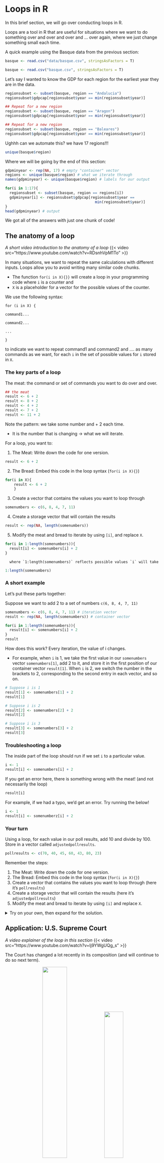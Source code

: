 # Loops in R {#loops}

In this brief section, we will go over conducting loops in R.

Loops are a tool in R that are useful for situations where we want to do something over and over and over and ... over again, where we just change something small each time.

A quick example using the Basque data from the previous section:

```r
basque <- read.csv("data/basque.csv", stringsAsFactors = T)
```

```r
basque <- read.csv("basque.csv", stringsAsFactors = T)
```

Let's say I wanted to know the GDP for each region for the earliest year they are in the data.

```r
regionsubset <- subset(basque, region == "Andalucia")
regionsubset$gdpcap[regionsubset$year == min(regionsubset$year)]

## Repeat for a new region
regionsubset <- subset(basque, region == "Aragon")
regionsubset$gdpcap[regionsubset$year == min(regionsubset$year)]

## Repeat for a new region
regionsubset <- subset(basque, region == "Baleares")
regionsubset$gdpcap[regionsubset$year == min(regionsubset$year)]
```

Ughhh can we automate this? we have 17 regions!!!

```r
unique(basque$region)
```

Where we will be going by the end of this section:

```r
gdpminyear <- rep(NA, 17) # empty "container" vector
regions <- unique(basque$region) # what we iterate through
names(gdpminyear) <- unique(basque$region) # labels for our output

for(i in 1:17){
  regionsubset <- subset(basque, region == regions[i])
  gdpminyear[i] <- regionsubset$gdpcap[regionsubset$year == 
                                         min(regionsubset$year)]
}
head(gdpminyear) # output
```

We got all of the answers with just one chunk of code!

## The anatomy of a loop

*A short video introduction to the anatomy of a loop*
{{< video src="https://www.youtube.com/watch?v=RDsnhVpM1To" >}}

In many situations, we want to repeat the same calculations with different inputs. Loops allow you to avoid writing many similar code chunks.

-   The function `for(i in X){}}` will create a loop in your programming code where `i` is a counter and
-   `X` is a placeholder for a vector for the possible values of the counter.

We use the following syntax:

`for (i in X) {`

`command1...`

`command2...`

`...`

`}`

to indicate we want to repeat command1 and command2 and .... as many commands as we want, for each `i` in the set of possible values for `i` stored in `X`.

### The key parts of a loop

The meat: the command or set of commands you want to do over and over.

```r
## the meat
result <- 6 + 2
result <- 8 + 2
result <- 4 + 2
result <- 7 + 2
result <- 11 + 2
```

Note the pattern: we take some number and + 2 each time.

-   It is the number that is changing -\> what we will iterate.

For a loop, you want to:

1.  The Meat: Write down the code for one version.

```r
result <- 6 + 2
```

2.  The Bread: Embed this code in the loop syntax (`for(i in X){}`)

```r
for(i in X){
    result <- 6 + 2
    }
```

3.  Create a vector that contains the values you want to loop through

```r
somenumbers <- c(6, 8, 4, 7, 11)
```

4.  Create a storage vector that will contain the results

```r
result <- rep(NA, length(somenumbers))
```

5.  Modify the meat and bread to iterate by using `[i]`, and replace `X`.

```r
for(i in 1:length(somenumbers)){
  result[i] <- somenumbers[i] + 2
}
```

      where `1:length(somenumbers)` reflects possible values `i` will take 

```r
1:length(somenumbers)
```

### A short example

Let's put these parts together:

Suppose we want to add 2 to a set of numbers `c(6, 8, 4, 7, 11)`

```r
somenumbers <- c(6, 8, 4, 7, 11) # iteration vector
result <- rep(NA, length(somenumbers)) # container vector

for(i in 1:length(somenumbers)){
  result[i] <- somenumbers[i] + 2
}
result
```

How does this work? Every iteration, the value of i changes.

-   For example, when `i` is 1, we take the first value in our `somenumbers` vector `somenumbers[1]`, add 2 to it, and store it in the first position of our container vector `result[1]`. When `i` is 2, we switch the number in the brackets to 2, corresponding to the second entry in each vector, and so on.

```r
# Suppose i is 1
result[1] <- somenumbers[1] + 2
result[1]

# Suppose i is 2
result[2] <- somenumbers[2] + 2
result[2]

# Suppose i is 3
result[3] <- somenumbers[3] + 2
result[3]
```

### Troubleshooting a loop

The inside part of the loop should run if we set `i` to a particular value.

```r
i <- 1
result[i] <- somenumbers[i] + 2
```

If you get an error here, there is something wrong with the meat! (and not necessarily the loop)

```r
result[i]
```

For example, if we had a typo, we'd get an error. Try running the below!

```r
i <- 1
result[i] <- somenumberz[i] + 2
```

### Your turn

Using a loop, for each value in our poll results, add 10 and divide by 100. Store in a vector called `adjustedpollresults`.

```r
pollresults <- c(70, 40, 45, 60, 43, 80, 23)
```

Remember the steps:

1.  The Meat: Write down the code for one version.
2.  The Bread: Embed this code in the loop syntax (`for(i in X){}`)
3.  Create a vector that contains the values you want to loop through (here it's `pollresults`)
4.  Create a storage vector that will contain the results (here it's `adjustedpollresults`)
5.  Modify the meat and bread to iterate by using `[i]` and replace `X`.

<details>

<summary>Try on your own, then expand for the solution.</summary>

```r
pollresults <- c(70, 40, 45, 60, 43, 80, 23)
adjustedpollresults <- rep(NA, length(pollresults))

for(i in 1:length(pollresults)){
  adjustedpollresults[i] <- (pollresults[i] + 10)/100 
}
adjustedpollresults
```

</details>

## Application: U.S. Supreme Court

*A video explainer of the loop in this section*
{{< video src="https://www.youtube.com/watch?v=Ij9YWgUQg_s" >}}


The Court has changed a lot recently in its composition (and will continue to do so next term).

<center>![](images/sccourt6.jpeg){width="40%"} ![](images/sccourt.jpg){width="35%"}</center>

<center>![](images/sccourt5.jpeg){width="40%"}</center>

Ideology on the U.S. Supreme Court: With Kennedy out, Kavanaugh in, did the Court have a Conservative shift? What about with the death of Ruth Bader Ginsburg and confirmation of Amy Coney Barrett?

Many people predicted it would. See this [FiveThirtyEight article](https://fivethirtyeight.com/features/how-kavanaugh-will-change-the-supreme-court/) as an example. The graph from the article shows Kavanaugh's predicted ideology.

![](images/kav.png){width="50%"}

![](images/kavcourt.png)

We will explore how the Court has changed ideologically, with a focus on how the location of the median U.S. Supreme Court Justice shifted over time.

Why does the median matter? A refresher on the Court

-   President nominates the justice. Senate must confirm.
-   Justices serve lifetime appointments.
-   Trump nominated Gorsuch, following Scalia death, confirmed 2017.
-   Trump nominated Kavanaugh, following Kennedy retirement, confirmed 2018.
-   The Court typically has 9 justices, so whichever justice is the median in terms of ideology, can act as the "swing" vote in cases where the Court is divided
    -   Anthony Kennedy was often the "swing" justice for a decade.
-   With Kennedy out, the prediction was that the Court would return to similar balance as when O'Connor was the median.
-   In 2020, Ruth Bader Ginsburg died and Amy Coney Barrett was confirmed to Court late that year, likely shifting the Court again.
-   We can continue to update the data to examine what happened. We don't yet have data on changes to the Court that have come about since Justice Ketanji Brown Jackson was confirmed following the retirement of Justice Breyer.

Let's load and explore our data.

-   `term`: is the year of the SC (1991-2020 except for 2005),
-   `justiceName`: contains the name of the Justice, and\
-   `post_mn`: includes the "ideal point"-- this is the estimated ideology

Martin-Quinn Scores assess ideology based on how judges "cluster" together in their voting patterns. Every Justice gets an ideology score, and this score can change each SC term (year) they are on the Court. Higher scores are more conservative justices, and lower, more liberal. More information is available at the [MQScores website](http://mqscores.lsa.umich.edu/measures.php)

```r
justices <- read.csv("data/justices20.csv", stringsAsFactors = T)
```

```r
justices <- read.csv("justices20.csv", stringsAsFactors = T)

## alternative
justices <- read.csv("https://raw.githubusercontent.com/ktmccabe/teachingdata/main/justices20.csv", stringsAsFactors = T)
```

We are going to make the name variable a character class. This will make R treat the names as raw text rather than valued categories. This will be useful later on in the application.

```r
## justice Name as character
justices$justiceName <- as.character(justices$justiceName)
```

We can use `tapply()` to see the median "ideal point" (ideology score) each term in our data.

```r
## Note: we use tapply like before but replace mean with median
medians <- tapply(justices$post_mn, justices$term, median)

plot(x =names(medians),
     y= medians, 
    ylim = c(-.4, 1),
     type = "b",
    cex=1.5,
     ylab="Conservatism",
     xlab="Term",
     main="Median of US Supreme Court over Time")
```

We see a conservative shift at the end of the plot. However, we cannot tell whether this represents a shift within a particular justice's ideology or a shift in which justice has become the median, due perhaps, to the change in the Court's composition.

***We need to find which justice is the median!***

Loops to the rescue!

We will start our process by definding the meat of the operation.

-   We want to find the median SC Justice for each term. To get started, let's pretend we only have to find the median Supreme Court Justice for one term.

```r
SCterms <- sort(unique(justices$term))
SCterms
```

Note that where you have a vector where some entries in the vector are repeated (such as terms on the Supreme Court), you can extract the unique elements of that vector using the `unique()` function. You can also `sort()` them in numeric or alphabetical order. This won't be necessary most times.

First, let's think about how we would do this for just one of the Supreme Court terms. Well we would first subset our data frame to contain only that one Supreme Court term.

```r
## Example for the first term
SCterms[1]

## Subset data to include only rows from 1991
subterm <- subset(justices, term == 1991)
```

Then, we would take the median of these ideal points

```r
median.ip <- median(subterm$post_mn)
```

Finally, we would figure out which justice has this median.

```r
result <- subterm$justiceName[subterm$post_mn == median.ip]
result
```

Now let's put it into our loop syntax

```r
# for(i  in . . . ){
#  subterm <- subset(justices, term == 1991)
#  median.ip <- median(subterm$post_mn)
#  result <- subterm$justiceName[subterm$post_mn == median.ip]
#}
```

Now, we need our container vector and iteration vectors.

```r
SCterms <- sort(unique(justices$term))
results <- rep(NA, length(SCterms))
names(results) <- SCterms
```

Finally, we would modify our loop syntax with `i` and `[i]`

```r
for(i  in 1:length(SCterms)){
  subterm <- subset(justices, term == SCterms[i])
  median.ip <- median(subterm$post_mn)
  results[i] <- subterm$justiceName[subterm$post_mn == median.ip]
}
```

Did it work?

```r
results
```

Our evidence aligns with others:

![](images/sccourt2.png)

### Troubleshooting the loop

Recall, the inside part of the loop should run if we set `i` to a particular value.

```r
  i <- 1
  subterm <- subset(justices, term == SCterms[i])
  median.ip <- median(subterm$post_mn)
  results[i] <- subterm$justiceName[subterm$post_mn == median.ip]
  
  results[i]
```

We are in good shape! If we had a typo, we'd get an error message there, and that would be a sign that we need to work on the inside part of the code before putting it back into the loop structure.

### Visualizing the Results

To get a bit more practice with plots, let's visualize the results and make our interpretations.

```r
medians <- tapply(justices$post_mn, justices$term, median)
plot(x =names(medians),
     y= medians, 
     ylim = c(-.4, 1),
     type = "b",
     cex=1.5,
     ylab="Conservatism",
     xlab="Term",
     main="Median of US Supreme Court over Time")

## Add the names to the plot
## Note: we want to make sure medians and results are in the same order for this to work
text(x=names(results), y=(medians - .14), labels=results, cex=.35)
```

We have now used the `text()` function. Similar to plot, the `text()` takes a set of x and y coordinates that tells R the location of where you want to add a piece(s) of text to the plot. The third input is the actual text.

Why did the Court shift more conservative at the end of the time trend?

-   Well we see that Justice Roberts and then Justice Kavanaugh became the median!

![[FiveThirtyEight](https://fivethirtyeight.com/features/the-supreme-courts-conservative-supermajority-is-just-beginning-to-flex-its-muscles)](images/sccourt3.png)

As [FiveThirtyEight](https://fivethirtyeight.com/features/roberts-is-the-new-swing-justice-that-doesnt-mean-hes-becoming-more-liberal/) notes, just because Justice Roberts is the new median, does not mean he has become more liberal. The Court composition is shifting, and the MQ scores also depend on the issues being heard before the Court.

![](images/sccourt.png)

Recall, the Martin-Quinn scores measure justice ideology based on voting patterns. What are the strengths and weaknesses of using this type of information to score the ideology of a justice?

### Enhancing the plot

Let's make the plot more beautiful by color coding.

```r
medians <- tapply(justices$post_mn, justices$term, median)
plot(x =names(medians),
     y= medians, 
     ylim = c(-.4, 1),
     type = "b",
     ylab="Conservatism",
     xlab="Term",
     main="Median of US Supreme Court over Time",
     xaxt="n", ## removes the x-axis
     las=1)

## Adds text
text(x=names(results), y=(medians - .14), results, cex=.35)

## Adds color-coded points on top of existing points
points(x =names(medians),
     y= medians,
     
     ## Adds colors according to how results is coded
     col= ifelse(results == "AMKennedy", "orange", 
                 ifelse(results =="SDOConnor", "light blue", 
                        ifelse(results == "JGRoberts", "purple",
                        "red3"))), 
     pch=15, # point type- squares 
     cex=1.5) # size of points

## Adds custom x-axis at the specific years included in names(medians)
axis(1, names(medians), cex.axis=.6)
```

We have used the `points()` function. This adds an additional layer of points to a plot. It works much like the `plot` function in that in takes a set of x and y coordinates.

We could change the look of the plot even more by adding a legend and altering the borders and look of the plot.

```r
medians <- tapply(justices$post_mn, justices$term, median)
plot(x =names(medians),
     y= medians, 
     ylim = c(-.4, 1),
     type = "b",
     ylab="Conservatism",
     xlab="Term",
     main="Median of US Supreme Court over Time",
     xaxt="n", # removes x axis
     las=1, # changes the orientation of the axis labels
     lwd=2, # increases the thickness of the lines
     tick=F, # removes the tick marks from the axis
     bty="n") # removes the plot border

## adds horizontal dashed gray lines
abline(h=seq(-.4, 1, .2), lty=2, col="light gray")

## Adds a legend
legend("bottomleft", pch=15, col = c("orange", "light blue", "purple", "red3"),
       c("Kennedy", "O'Connor", "Roberts", "Kavanaugh"), bty="n")

## Adds the color-coded points
points(x =names(medians), y= medians,
          col= ifelse(results == "AMKennedy", "orange", 
                 ifelse(results =="SDOConnor", "light blue", 
                        ifelse(results == "JGRoberts", "purple",
                        "red3"))), 
     pch=15, cex=2)

## Adds our custom x-axis
axis(1, names(medians), cex.axis=.6, tick=F)
```

### Wrapping Up

We have calculated and visualized how the median U.S. Supreme Court Justice and Justice's ideology has changed over the past three decades.

-   This gave us additional practice with loops and visualization
-   We also gained exposure to an example of how political scientists take a large amount of information-- votes on all Supreme Court cases-- and try to summarize it using a single number that represents how liberal or conservative a justice is

This type of information can be used for many social science goals: 1) To describe trends in the Court 2) To help explain why the Court has voted a particular way on recent cases 3) To predict how the Court will vote in the future as new justices arrive.

With Amy Coney Barrett now on the Court for multiple terms and Ketanji Brown Jackson beginning to decide cases, the MQ scores will continue to be updated to allow for future exploration of these dynamics.

![[FiveThirtyEight](https://fivethirtyeight.com/features/how-ketanji-brown-jackson-could-change-the-supreme-court/)](images/sccourtkj.png)
